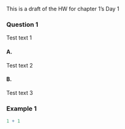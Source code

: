 This is a draft of the HW for chapter 1's Day 1

### Question 1

Test text 1

#### A.

Test text 2

#### B.

Test text 3

### Example 1

```r
1 + 1
```
